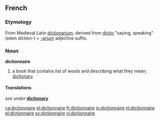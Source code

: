 ==French==
===Etymology===
From Medieval Latin [[dictionarium]], derived from [[dictio]] "saying, speaking" (stem ''diction-'') + [[-arium]] adjective suffix.

===Noun===
'''dictionnaire''' {{m}}
#a book that contains list of words and describing what they mean; [[dictionary]]

====Translations====
{{top}}
''see under'' '''[[dictionary]]'''
{{bottom}}

[[ca:dictionnaire]]
[[el:dictionnaire]]
[[fr:dictionnaire]]
[[io:dictionnaire]]
[[nl:dictionnaire]]
[[pl:dictionnaire]]
[[sv:dictionnaire]]
[[vi:dictionnaire]]